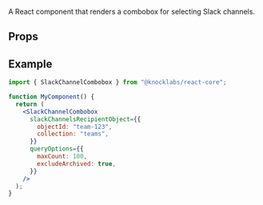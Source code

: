 A React component that renders a combobox for selecting Slack channels.

## Props

<Attributes>
  <Attribute
    name="slackChannelsRecipientObject"
    type="RecipientObject"
    description="Object ID and collection of the Knock object that will store the channel data of the connected Slack channels."
  />
  <Attribute
    name="queryOptions"
    type="SlackChannelQueryOptions"
    description="An optional map of params to control the query to the Slack API"
  />
</Attributes>

## Example

```jsx
import { SlackChannelCombobox } from "@knocklabs/react-core";

function MyComponent() {
  return (
    <SlackChannelCombobox
      slackChannelsRecipientObject={{
        objectId: "team-123",
        collection: "teams",
      }}
      queryOptions={{
        maxCount: 100,
        excludeArchived: true,
      }}
    />
  );
}
```
